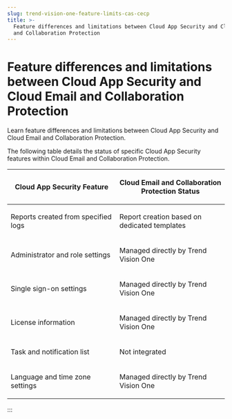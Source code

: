 ```yaml
---
slug: trend-vision-one-feature-limits-cas-cecp
title: >-
  Feature differences and limitations between Cloud App Security and Cloud Email
  and Collaboration Protection
---
```

# Feature differences and limitations between Cloud App Security and Cloud Email and Collaboration Protection

Learn feature differences and limitations between Cloud App Security and Cloud Email and Collaboration Protection.

The following table details the status of specific Cloud App Security features within Cloud Email and Collaboration Protection.

<table>
<colgroup>
<col style="width: 50%" />
<col style="width: 50%" />
</colgroup>
<thead>
<tr>
<th><p>Cloud App Security Feature</p></th>
<th><p>Cloud Email and Collaboration Protection Status</p></th>
</tr>
</thead>
<tbody>
<tr>
<td><p>Reports created from specified logs</p></td>
<td><p>Report creation based on dedicated templates</p></td>
</tr>
<tr>
<td><p>Administrator and role settings</p></td>
<td><p>Managed directly by Trend Vision One</p></td>
</tr>
<tr>
<td><p>Single sign-on settings</p></td>
<td><p>Managed directly by Trend Vision One</p></td>
</tr>
<tr>
<td><p>License information</p></td>
<td><p>Managed directly by Trend Vision One</p></td>
</tr>
<tr>
<td><p>Task and notification list</p></td>
<td><p>Not integrated</p></td>
</tr>
<tr>
<td><p>Language and time zone settings</p></td>
<td><p>Managed directly by Trend Vision One</p></td>
</tr>
</tbody>
</table>
:::

